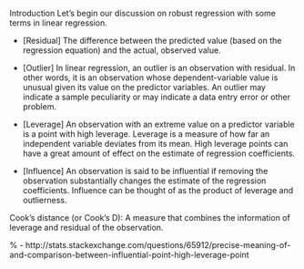 Introduction
Let's begin our discussion on robust regression with some terms in linear regression.


* [Residual] The difference between the predicted value (based on the regression equation) and the actual, observed value.

* [Outlier] In linear regression, an outlier is an observation with  residual. In other words, it is an observation whose dependent-variable value is unusual given its value on the predictor variables. An outlier may indicate a sample peculiarity or may indicate a data entry error or other problem.

* [Leverage] An observation with an extreme value on a predictor variable is a point with high leverage. Leverage is a measure of how far an independent variable deviates from its mean. High leverage points can have a great amount of effect on the estimate of regression coefficients.

* [Influence] An observation is said to be influential if removing the observation substantially changes the estimate of the regression coefficients.  Influence can be thought of as the product of leverage and outlierness.



Cook's distance (or Cook's D): A measure that combines the information of leverage and residual of the observation.


% - http://stats.stackexchange.com/questions/65912/precise-meaning-of-and-comparison-between-influential-point-high-leverage-point





